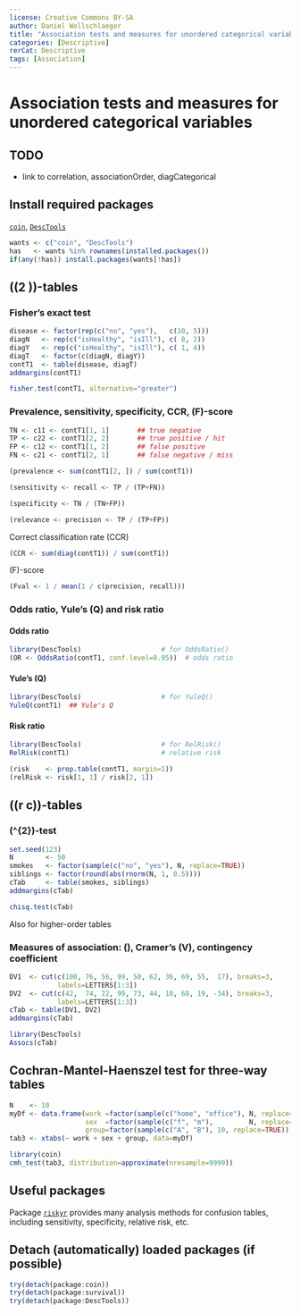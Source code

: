 ---
license: Creative Commons BY-SA
author: Daniel Wollschlaeger
title: "Association tests and measures for unordered categorical variables"
categories: [Descriptive]
rerCat: Descriptive
tags: [Association]
---

Association tests and measures for unordered categorical variables
=========================

TODO
-------------------------

 - link to correlation, associationOrder, diagCategorical

Install required packages
-------------------------

[`coin`](https://cran.r-project.org/package=coin), [`DescTools`](https://cran.r-project.org/package=DescTools)

```{r}
wants <- c("coin", "DescTools")
has   <- wants %in% rownames(installed.packages())
if(any(!has)) install.packages(wants[!has])
```

\((2 \times 2)\)-tables
-------------------------

### Fisher's exact test

```{r}
disease <- factor(rep(c("no", "yes"),   c(10, 5)))
diagN   <- rep(c("isHealthy", "isIll"), c( 8, 2))
diagY   <- rep(c("isHealthy", "isIll"), c( 1, 4))
diagT   <- factor(c(diagN, diagY))
contT1  <- table(disease, diagT)
addmargins(contT1)
```

```{r}
fisher.test(contT1, alternative="greater")
```

### Prevalence, sensitivity, specificity, CCR, \(F\)-score

```{r}
TN <- c11 <- contT1[1, 1]       ## true negative
TP <- c22 <- contT1[2, 2]       ## true positive / hit
FP <- c12 <- contT1[1, 2]       ## false positive
FN <- c21 <- contT1[2, 1]       ## false negative / miss
```

```{r}
(prevalence <- sum(contT1[2, ]) / sum(contT1))
```

```{r}
(sensitivity <- recall <- TP / (TP+FN))
```

```{r}
(specificity <- TN / (TN+FP))
```

```{r}
(relevance <- precision <- TP / (TP+FP))
```

Correct classification rate (CCR)

```{r}
(CCR <- sum(diag(contT1)) / sum(contT1))
```

\(F\)-score

```{r}
(Fval <- 1 / mean(1 / c(precision, recall)))
```

### Odds ratio, Yule's \(Q\) and risk ratio

#### Odds ratio

```{r}
library(DescTools)                    # for OddsRatio()
(OR <- OddsRatio(contT1, conf.level=0.95))  # odds ratio
```

#### Yule's \(Q\)

```{r}
library(DescTools)                    # for YuleQ()
YuleQ(contT1)  ## Yule's Q
```

#### Risk ratio

```{r}
library(DescTools)                    # for RelRisk()
RelRisk(contT1)                       # relative risk
```

```{r}
(risk    <- prop.table(contT1, margin=1))
(relRisk <- risk[1, 1] / risk[2, 1])
```

\((r \times c)\)-tables
-------------------------

### \(\chi^{2}\)-test

```{r}
set.seed(123)
N        <- 50
smokes   <- factor(sample(c("no", "yes"), N, replace=TRUE))
siblings <- factor(round(abs(rnorm(N, 1, 0.5))))
cTab     <- table(smokes, siblings)
addmargins(cTab)
```

```{r}
chisq.test(cTab)
```

Also for higher-order tables

### Measures of association: \(\phi\), Cramer's \(V\), contingency coefficient

```{r}
DV1  <- cut(c(100, 76, 56, 99, 50, 62, 36, 69, 55,  17), breaks=3,
            labels=LETTERS[1:3])
DV2  <- cut(c(42,  74, 22, 99, 73, 44, 10, 68, 19, -34), breaks=3,
            labels=LETTERS[1:3])
cTab <- table(DV1, DV2)
addmargins(cTab)
```

```{r}
library(DescTools)
Assocs(cTab)
```

Cochran-Mantel-Haenszel test for three-way tables
-------------------------

```{r}
N    <- 10
myDf <- data.frame(work =factor(sample(c("home", "office"), N, replace=TRUE)),
                   sex  =factor(sample(c("f", "m"),         N, replace=TRUE)),
                   group=factor(sample(c("A", "B"), 10, replace=TRUE)))
tab3 <- xtabs(~ work + sex + group, data=myDf)
```

```{r}
library(coin)
cmh_test(tab3, distribution=approximate(nresample=9999))
```

Useful packages
-------------------------

Package [`riskyr`](https://CRAN.R-project.org/package=riskyr) provides many analysis methods for confusion tables, including sensitivity, specificity, relative risk, etc.

Detach (automatically) loaded packages (if possible)
-------------------------

```{r}
try(detach(package:coin))
try(detach(package:survival))
try(detach(package:DescTools))
```

